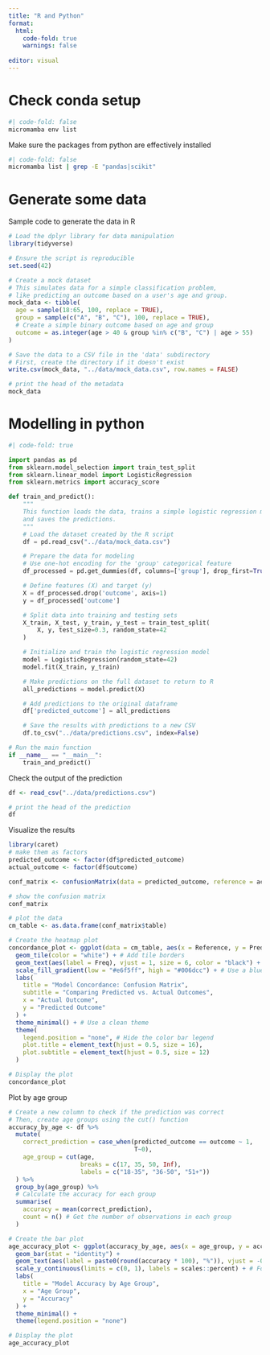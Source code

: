 ```yaml
---
title: "R and Python"
format: 
  html: 
    code-fold: true
    warnings: false
    
editor: visual
---
```


# Check conda setup

```bash
#| code-fold: false
micromamba env list
```

Make sure the packages from python are effectively installed

```bash
#| code-fold: false
micromamba list | grep -E "pandas|scikit"
```

# Generate some data

Sample code to generate the data in R

```r
# Load the dplyr library for data manipulation
library(tidyverse)

# Ensure the script is reproducible
set.seed(42)

# Create a mock dataset
# This simulates data for a simple classification problem,
# like predicting an outcome based on a user's age and group.
mock_data <- tibble(
  age = sample(18:65, 100, replace = TRUE),
  group = sample(c("A", "B", "C"), 100, replace = TRUE),
  # Create a simple binary outcome based on age and group
  outcome = as.integer(age > 40 & group %in% c("B", "C") | age > 55)
)

# Save the data to a CSV file in the 'data' subdirectory
# First, create the directory if it doesn't exist
write.csv(mock_data, "../data/mock_data.csv", row.names = FALSE)

# print the head of the metadata
mock_data
```

# Modelling in python

```python
#| code-fold: true

import pandas as pd
from sklearn.model_selection import train_test_split
from sklearn.linear_model import LogisticRegression
from sklearn.metrics import accuracy_score

def train_and_predict():
    """
    This function loads the data, trains a simple logistic regression model,
    and saves the predictions.
    """
    # Load the dataset created by the R script
    df = pd.read_csv("../data/mock_data.csv")

    # Prepare the data for modeling
    # Use one-hot encoding for the 'group' categorical feature
    df_processed = pd.get_dummies(df, columns=['group'], drop_first=True)

    # Define features (X) and target (y)
    X = df_processed.drop('outcome', axis=1)
    y = df_processed['outcome']

    # Split data into training and testing sets
    X_train, X_test, y_train, y_test = train_test_split(
        X, y, test_size=0.3, random_state=42
    )

    # Initialize and train the logistic regression model
    model = LogisticRegression(random_state=42)
    model.fit(X_train, y_train)

    # Make predictions on the full dataset to return to R
    all_predictions = model.predict(X)

    # Add predictions to the original dataframe
    df['predicted_outcome'] = all_predictions

    # Save the results with predictions to a new CSV
    df.to_csv("../data/predictions.csv", index=False)

# Run the main function
if __name__ == "__main__":
    train_and_predict()
```

Check the output of the prediction

```r
df <- read_csv("../data/predictions.csv")

# print the head of the prediction
df
```

Visualize the results

```r
library(caret)
# make them as factors
predicted_outcome <- factor(df$predicted_outcome)
actual_outcome <- factor(df$outcome)

conf_matrix <- confusionMatrix(data = predicted_outcome, reference = actual_outcome)

# show the confusion matrix
conf_matrix

# plot the data
cm_table <- as.data.frame(conf_matrix$table)

# Create the heatmap plot
concordance_plot <- ggplot(data = cm_table, aes(x = Reference, y = Prediction, fill = Freq)) +
  geom_tile(color = "white") + # Add tile borders
  geom_text(aes(label = Freq), vjust = 1, size = 6, color = "black") + # Add counts to the tiles
  scale_fill_gradient(low = "#e6f5ff", high = "#006dcc") + # Use a blue color gradient
  labs(
    title = "Model Concordance: Confusion Matrix",
    subtitle = "Comparing Predicted vs. Actual Outcomes",
    x = "Actual Outcome",
    y = "Predicted Outcome"
  ) +
  theme_minimal() + # Use a clean theme
  theme(
    legend.position = "none", # Hide the color bar legend
    plot.title = element_text(hjust = 0.5, size = 16),
    plot.subtitle = element_text(hjust = 0.5, size = 12)
  )

# Display the plot
concordance_plot
```

Plot by age group

```r
# Create a new column to check if the prediction was correct
# Then, create age groups using the cut() function
accuracy_by_age <- df %>%
  mutate(
    correct_prediction = case_when(predicted_outcome == outcome ~ 1,
                                   T~0),
    age_group = cut(age,
                    breaks = c(17, 35, 50, Inf),
                    labels = c("18-35", "36-50", "51+"))
  ) %>%
  group_by(age_group) %>%
  # Calculate the accuracy for each group
  summarise(
    accuracy = mean(correct_prediction),
    count = n() # Get the number of observations in each group
  )

# Create the bar plot
age_accuracy_plot <- ggplot(accuracy_by_age, aes(x = age_group, y = accuracy, fill = age_group)) +
  geom_bar(stat = "identity") +
  geom_text(aes(label = paste0(round(accuracy * 100), "%")), vjust = -0.5) + # Add accuracy percentage
  scale_y_continuous(limits = c(0, 1), labels = scales::percent) + # Format y-axis as percentage
  labs(
    title = "Model Accuracy by Age Group",
    x = "Age Group",
    y = "Accuracy"
  ) +
  theme_minimal() +
  theme(legend.position = "none")

# Display the plot
age_accuracy_plot
```
